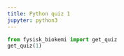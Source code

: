 ```yaml
---
title: Python quiz 1
jupyter: python3
---
```


```python
from fysisk_biokemi import get_quiz
get_quiz(1)
```